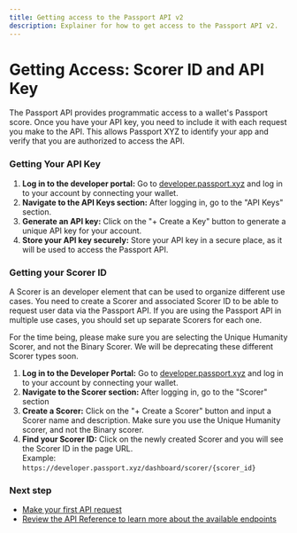 ```yaml
---
title: Getting access to the Passport API v2
description: Explainer for how to get access to the Passport API v2.
---
```


# Getting Access: Scorer ID and API Key

The Passport API provides programmatic access to a wallet's Passport score. Once you have your API key, you need to include it with each request you make to the API. This allows Passport XYZ to identify your app and verify that you are authorized to access the API.

### Getting Your API Key

1. **Log in to the developer portal:** Go to [developer.passport.xyz](https://developer.passport.xyz) and log in to your account by connecting your wallet.
2. **Navigate to the API Keys section:** After logging in, go to the "API Keys" section.
3. **Generate an API key:** Click on the "+ Create a Key" button to generate a unique API key for your account.
4. **Store your API key securely:** Store your API key in a secure place, as it will be used to access the Passport API.


### Getting your Scorer ID
A Scorer is an developer element that can be used to organize different use cases. You need to create a Scorer and associated Scorer ID to be able to request user data via the Passport API. If you are using the Passport API in multiple use cases, you should set up separate Scorers for each one.

<Callout type="warning">
For the time being, please make sure you are selecting the Unique Humanity Scorer, and not the Binary Scorer. We will be deprecating these different Scorer types soon.
</Callout>

1. **Log in to the Developer Portal:** Go to [developer.passport.xyz](https://developer.passport.xyz) and log in to your account by connecting your wallet.
2. **Navigate to the Scorer section:** After logging in, go to the "Scorer" section
3. **Create a Scorer:** Click on the "+ Create a Scorer" button and input a Scorer name and description. Make sure you use the Unique Humanity scorer, and not the Binary scorer.
4. **Find your Scorer ID:** Click on the newly created Scorer and you will see the Scorer ID in the page URL.\
   Example: `https://developer.passport.xyz/dashboard/scorer/{scorer_id}`

### Next step

* [Make your first API request](quick-start-guide)
* [Review the API Reference to learn more about the available endpoints](api-reference)